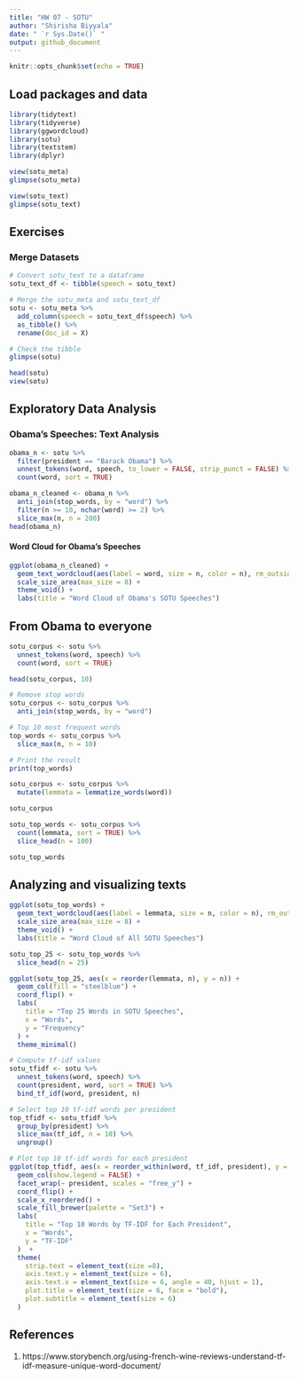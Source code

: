 ```yaml
---
title: "HW 07 - SOTU"
author: "Shirisha Biyyala"
date: " `r Sys.Date()` "
output: github_document
---
```


```r
knitr::opts_chunk$set(echo = TRUE)
```

## Load packages and data

```r
library(tidytext)
library(tidyverse)
library(ggwordcloud)
library(sotu)
library(textstem)
library(dplyr)
```


```r
view(sotu_meta)
glimpse(sotu_meta)

view(sotu_text)
glimpse(sotu_text)
```

## Exercises

### Merge Datasets

```r
# Convert sotu_text to a dataframe
sotu_text_df <- tibble(speech = sotu_text)

# Merge the sotu_meta and sotu_text_df
sotu <- sotu_meta %>%
  add_column(speech = sotu_text_df$speech) %>%
  as_tibble() %>%
  rename(doc_id = X)

# Check the tibble
glimpse(sotu)
```

```r
head(sotu)
view(sotu)
```

## Exploratory Data Analysis

### Obama’s Speeches: Text Analysis


```r
obama_n <- sotu %>%
  filter(president == "Barack Obama") %>%
  unnest_tokens(word, speech, to_lower = FALSE, strip_punct = FALSE) %>%
  count(word, sort = TRUE)
```


```r
obama_n_cleaned <- obama_n %>%
  anti_join(stop_words, by = "word") %>%
  filter(n >= 10, nchar(word) >= 2) %>%
  slice_max(n, n = 200)
head(obama_n)
```

#### Word Cloud for Obama’s Speeches

```r
ggplot(obama_n_cleaned) +
  geom_text_wordcloud(aes(label = word, size = n, color = n), rm_outside = TRUE) +
  scale_size_area(max_size = 8) +
  theme_void() +
  labs(title = "Word Cloud of Obama's SOTU Speeches")
```

## From Obama to everyone

```r
sotu_corpus <- sotu %>%
  unnest_tokens(word, speech) %>%
  count(word, sort = TRUE)

head(sotu_corpus, 10)
```

```r
# Remove stop words
sotu_corpus <- sotu_corpus %>%
  anti_join(stop_words, by = "word")

# Top 10 most frequent words
top_words <- sotu_corpus %>%
  slice_max(n, n = 10)

# Print the result
print(top_words)
```

```r
sotu_corpus <- sotu_corpus %>%
  mutate(lemmata = lemmatize_words(word))

sotu_corpus
```

```r
sotu_top_words <- sotu_corpus %>%
  count(lemmata, sort = TRUE) %>%
  slice_head(n = 100)

sotu_top_words
```

## Analyzing and visualizing texts

```r
ggplot(sotu_top_words) +
  geom_text_wordcloud(aes(label = lemmata, size = n, color = n), rm_outside = TRUE) +
  scale_size_area(max_size = 8) +
  theme_void() +
  labs(title = "Word Cloud of All SOTU Speeches")
```

```r
sotu_top_25 <- sotu_top_words %>%
  slice_head(n = 25)

ggplot(sotu_top_25, aes(x = reorder(lemmata, n), y = n)) +
  geom_col(fill = "steelblue") +
  coord_flip() +
  labs(
    title = "Top 25 Words in SOTU Speeches",
    x = "Words",
    y = "Frequency"
  ) +
  theme_minimal()
```

```r
# Compute tf-idf values
sotu_tfidf <- sotu %>%
  unnest_tokens(word, speech) %>%
  count(president, word, sort = TRUE) %>%
  bind_tf_idf(word, president, n)
```

```r
# Select top 10 tf-idf words per president
top_tfidf <- sotu_tfidf %>%
  group_by(president) %>%
  slice_max(tf_idf, n = 10) %>%
  ungroup()

# Plot top 10 tf-idf words for each president
ggplot(top_tfidf, aes(x = reorder_within(word, tf_idf, president), y = tf_idf, fill = president)) +
  geom_col(show.legend = FALSE) +  
  facet_wrap(~ president, scales = "free_y") +  
  coord_flip() +  
  scale_x_reordered() +  
  scale_fill_brewer(palette = "Set3") +  
  labs(
    title = "Top 10 Words by TF-IDF for Each President",
    x = "Words",
    y = "TF-IDF"
  )  +
  theme(
    strip.text = element_text(size =8),  
    axis.text.y = element_text(size = 6), 
    axis.text.x = element_text(size = 6, angle = 40, hjust = 1),  
    plot.title = element_text(size = 6, face = "bold"),  
    plot.subtitle = element_text(size = 6)  
  )
```

## References

1. https://www.storybench.org/using-french-wine-reviews-understand-tf-idf-measure-unique-word-document/